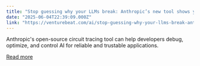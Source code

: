 ```yaml
---
title: "Stop guessing why your LLMs break: Anthropic’s new tool shows you exactly what goes wrong"
date: "2025-06-04T22:39:09.000Z"
link: "https://venturebeat.com/ai/stop-guessing-why-your-llms-break-anthropics-new-tool-shows-you-exactly-what-goes-wrong/"
---
```


Anthropic's open-source circuit tracing tool can help developers debug, optimize, and control AI for reliable and trustable applications.

[Read more](https://venturebeat.com/ai/stop-guessing-why-your-llms-break-anthropics-new-tool-shows-you-exactly-what-goes-wrong/)
